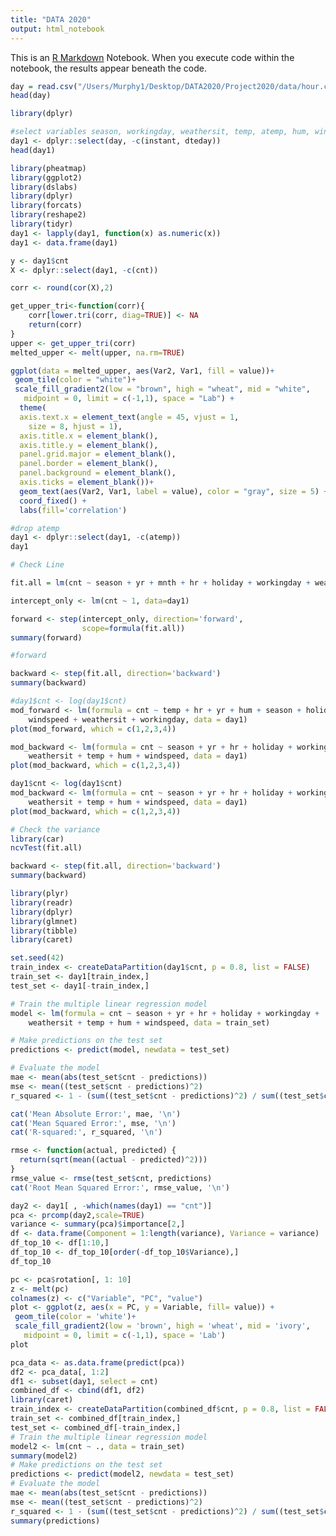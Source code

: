 ```yaml
---
title: "DATA 2020"
output: html_notebook
---
```


This is an [R Markdown](http://rmarkdown.rstudio.com) Notebook. When you execute code within the notebook, the results appear beneath the code. 


```r
day = read.csv("/Users/Murphy1/Desktop/DATA2020/Project2020/data/hour.csv", header = TRUE)
head(day)
```
```r
library(dplyr)

#select variables season, workingday, weathersit, temp, atemp, hum, windspeed
day1 <- dplyr::select(day, -c(instant, dteday))
head(day1)
```
```r
library(pheatmap)
library(ggplot2)
library(dslabs)
library(dplyr)
library(forcats)
library(reshape2)
library(tidyr)
day1 <- lapply(day1, function(x) as.numeric(x))
day1 <- data.frame(day1)

y <- day1$cnt
X <- dplyr::select(day1, -c(cnt))

corr <- round(cor(X),2)

get_upper_tri<-function(corr){
    corr[lower.tri(corr, diag=TRUE)] <- NA
    return(corr)
}
upper <- get_upper_tri(corr)
melted_upper <- melt(upper, na.rm=TRUE)

ggplot(data = melted_upper, aes(Var2, Var1, fill = value))+
 geom_tile(color = "white")+
 scale_fill_gradient2(low = "brown", high = "wheat", mid = "white", 
   midpoint = 0, limit = c(-1,1), space = "Lab") +
  theme(
  axis.text.x = element_text(angle = 45, vjust = 1, 
    size = 8, hjust = 1),
  axis.title.x = element_blank(),
  axis.title.y = element_blank(),
  panel.grid.major = element_blank(),
  panel.border = element_blank(),
  panel.background = element_blank(),
  axis.ticks = element_blank())+
  geom_text(aes(Var2, Var1, label = value), color = "gray", size = 5) +
  coord_fixed() +
  labs(fill='correlation') 
```


```r
#drop atemp
day1 <- dplyr::select(day1, -c(atemp))
day1
```

```r
# Check Line

fit.all = lm(cnt ~ season + yr + mnth + hr + holiday + workingday + weathersit + temp + hum + windspeed, data = day1)

intercept_only <- lm(cnt ~ 1, data=day1)

forward <- step(intercept_only, direction='forward', 
                scope=formula(fit.all))
summary(forward)

#forward

```

```r
backward <- step(fit.all, direction='backward')
summary(backward)
```
```r
#day1$cnt <- log(day1$cnt)
mod_forward <- lm(formula = cnt ~ temp + hr + yr + hum + season + holiday + 
    windspeed + weathersit + workingday, data = day1)
plot(mod_forward, which = c(1,2,3,4))
```
```r
mod_backward <- lm(formula = cnt ~ season + yr + hr + holiday + workingday + 
    weathersit + temp + hum + windspeed, data = day1)
plot(mod_backward, which = c(1,2,3,4))
```
```r
day1$cnt <- log(day1$cnt)
mod_backward <- lm(formula = cnt ~ season + yr + hr + holiday + workingday + 
    weathersit + temp + hum + windspeed, data = day1)
plot(mod_backward, which = c(1,2,3,4))
```




```r
# Check the variance 
library(car)
ncvTest(fit.all)
```

```r
backward <- step(fit.all, direction='backward')
summary(backward)
```

```r
library(plyr)
library(readr)
library(dplyr)
library(glmnet)
library(tibble) 
library(caret)

set.seed(42)
train_index <- createDataPartition(day1$cnt, p = 0.8, list = FALSE)
train_set <- day1[train_index,]
test_set <- day1[-train_index,]

# Train the multiple linear regression model
model <- lm(formula = cnt ~ season + yr + hr + holiday + workingday + 
    weathersit + temp + hum + windspeed, data = train_set)

# Make predictions on the test set
predictions <- predict(model, newdata = test_set)

# Evaluate the model
mae <- mean(abs(test_set$cnt - predictions))
mse <- mean((test_set$cnt - predictions)^2)
r_squared <- 1 - (sum((test_set$cnt - predictions)^2) / sum((test_set$cnt - mean(test_set$cnt))^2))

cat('Mean Absolute Error:', mae, '\n')
cat('Mean Squared Error:', mse, '\n')
cat('R-squared:', r_squared, '\n')

rmse <- function(actual, predicted) {
  return(sqrt(mean((actual - predicted)^2)))
}
rmse_value <- rmse(test_set$cnt, predictions)
cat('Root Mean Squared Error:', rmse_value, '\n')


```
```r
day2 <- day1[ , -which(names(day1) == "cnt")]
pca <- prcomp(day2,scale=TRUE)
variance <- summary(pca)$importance[2,]
df <- data.frame(Component = 1:length(variance), Variance = variance)
df_top_10 <- df[1:10,]
df_top_10 <- df_top_10[order(-df_top_10$Variance),]
df_top_10

pc <- pca$rotation[, 1: 10]
z <- melt(pc)
colnames(z) <- c("Variable", "PC", "value")
plot <- ggplot(z, aes(x = PC, y = Variable, fill= value)) +
 geom_tile(color = 'white')+
 scale_fill_gradient2(low = 'brown', high = 'wheat', mid = 'ivory',
   midpoint = 0, limit = c(-1,1), space = 'Lab')
plot

pca_data <- as.data.frame(predict(pca))
df2 <- pca_data[, 1:2]
df1 <- subset(day1, select = cnt)
combined_df <- cbind(df1, df2)
library(caret)
train_index <- createDataPartition(combined_df$cnt, p = 0.8, list = FALSE)
train_set <- combined_df[train_index,]
test_set <- combined_df[-train_index,]
# Train the multiple linear regression model
model2 <- lm(cnt ~ ., data = train_set)
summary(model2)
# Make predictions on the test set
predictions <- predict(model2, newdata = test_set)
# Evaluate the model
mae <- mean(abs(test_set$cnt - predictions))
mse <- mean((test_set$cnt - predictions)^2)
r_squared <- 1 - (sum((test_set$cnt - predictions)^2) / sum((test_set$cnt - mean(test_set$cnt))^2))
summary(predictions)
```



